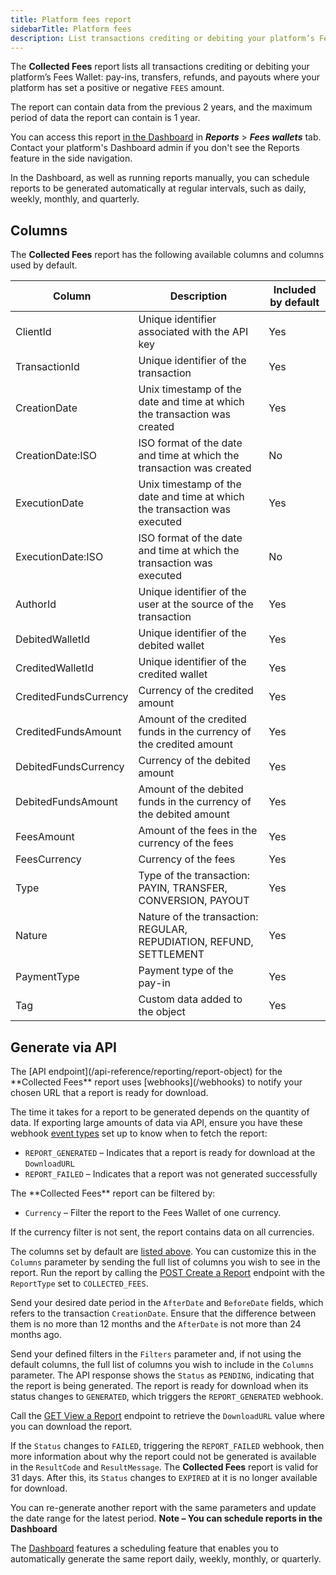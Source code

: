```yaml
---
title: Platform fees report
sidebarTitle: Platform fees
description: List transactions crediting or debiting your platform’s Fees Wallet
---
```




The **Collected Fees** report lists all transactions crediting or debiting your platform’s Fees Wallet: pay-ins, transfers, refunds, and payouts where your platform has set a positive or negative `FEES` amount.

The report can contain data from the previous 2 years, and the maximum period of data the report can contain is 1 year.

You can access this report <a href="https://hub.mangopay.com/" target="_blank">in the Dashboard</a> in ***Reports*** > ***Fees wallets*** tab. Contact your platform's Dashboard admin if you don't see the Reports feature in the side navigation.

In the Dashboard, as well as running reports manually, you can schedule reports to be generated automatically at regular intervals, such as daily, weekly, monthly, and quarterly.

## Columns

The **Collected Fees** report has the following available columns and columns used by default.

<table>
<thead>
<tr>
<th class="header">Column</th>
<th class="header">Description</th>
<th class="header">Included by default</th>
</tr>
</thead>
<tbody>
<tr>
<td class="table-content">ClientId</td>
<td class="table-content">Unique identifier associated with the API key</td>
<td class="table-content">Yes</td>
</tr><tr>
<td class="table-content">TransactionId</td>
<td class="table-content">Unique identifier of the transaction</td>
<td class="table-content">Yes</td>
</tr><tr>
<td class="table-content">CreationDate</td>
<td class="table-content">Unix timestamp of the date and time at which the transaction was created</td>
<td class="table-content">Yes</td>
</tr><tr>
</tr><tr>
<td class="table-content">CreationDate:ISO</td>
<td class="table-content">ISO format of the date and time at which the transaction was created</td>
<td class="table-content">No</td>
</tr><tr>
<td class="table-content">ExecutionDate</td>
<td class="table-content">Unix timestamp of the date and time at which the transaction was executed</td>
<td class="table-content">Yes</td>
</tr><tr>
</tr><tr>
<td class="table-content">ExecutionDate:ISO</td>
<td class="table-content">ISO format of the date and time at which the transaction was executed</td>
<td class="table-content">No</td>
</tr><tr>
<td class="table-content">AuthorId</td>
<td class="table-content">Unique identifier of the user at the source of the transaction</td>
<td class="table-content">Yes</td>
</tr><tr>
<td class="table-content">DebitedWalletId</td>
<td class="table-content">Unique identifier of the debited wallet</td>
<td class="table-content">Yes</td>
</tr><tr>
<td class="table-content">CreditedWalletId</td>
<td class="table-content">Unique identifier of the credited wallet</td>
<td class="table-content">Yes</td>
</tr><tr>
<td class="table-content">CreditedFundsCurrency</td>
<td class="table-content">Currency of the credited amount</td>
<td class="table-content">Yes</td>
</tr><tr>
<td class="table-content">CreditedFundsAmount</td>
<td class="table-content">Amount of the credited funds in the currency of the credited amount</td>
<td class="table-content">Yes</td>
</tr><tr>
<td class="table-content">DebitedFundsCurrency</td>
<td class="table-content">Currency of the debited amount</td>
<td class="table-content">Yes</td>
</tr><tr>
<td class="table-content">DebitedFundsAmount</td>
<td class="table-content">Amount of the debited funds in the currency of the debited amount</td>
<td class="table-content">Yes</td>
</tr><tr>
<td class="table-content">FeesAmount</td>
<td class="table-content">Amount of the fees in the currency of the fees</td>
<td class="table-content">Yes</td>
</tr><tr>
<td class="table-content">FeesCurrency</td>
<td class="table-content">Currency of the fees</td>
<td class="table-content">Yes</td>
</tr><tr>
<td class="table-content">Type</td>
<td class="table-content">Type of the transaction: PAYIN, TRANSFER, CONVERSION, PAYOUT</td>
<td class="table-content">Yes</td>
</tr><tr>
<td class="table-content">Nature</td>
<td class="table-content">Nature of the transaction: REGULAR, REPUDIATION, REFUND, SETTLEMENT</td>
<td class="table-content">Yes</td>
</tr><tr>
<td class="table-content">PaymentType</td>
<td class="table-content">Payment type of the pay-in</td>
<td class="table-content">Yes</td>
</tr><tr>
<td class="table-content">Tag</td>
<td class="table-content">Custom data added to the object</td>
<td class="table-content">Yes</td>
</tr>
</tbody>
</table>

## Generate via API

<Steps>
<Step title="Set up webhooks">
The [API endpoint](/api-reference/reporting/report-object) for the **Collected Fees** report uses [webhooks](/webhooks) to notify your chosen URL that a report is ready for download.

The time it takes for a report to be generated depends on the quantity of data. If exporting large amounts of data via API, ensure you have these webhook [event types](/webhooks/event-types) set up to know when to fetch the report:

- `REPORT_GENERATED` – Indicates that a report is ready for download at the `DownloadURL`
- `REPORT_FAILED` – Indicates that a report was not generated successfully
</Step>
<Step title="Define filters and columns">
The **Collected Fees** report can be filtered by:

- `Currency` – Filter the report to the Fees Wallet of one currency.

If the currency filter is not sent, the report contains data on all currencies.

The columns set by default are [listed above](#columns). You can customize this in the `Columns` parameter by sending the full list of columns you wish to see in the report.
</Step>
<Step title="Run the report">
Run the report by calling the [POST Create a Report](/api-reference/reporting/create-report) endpoint with the `ReportType` set to `COLLECTED_FEES`.

Send your desired date period in the `AfterDate` and `BeforeDate` fields, which refers to the transaction `CreationDate`. Ensure that the difference between them is no more than 12 months and the `AfterDate` is not more than 24 months ago.

Send your defined filters in the `Filters` parameter and, if not using the default columns, the full list of columns you wish to include in the `Columns` parameter.
<RestCreateReportCollectedFees/>
The API response shows the `Status` as `PENDING`, indicating that the report is being generated.
<RestCreateReportCollectedFeesResponse/>
</Step>
<Step title="Download when ready">
The report is ready for download when its status changes to `GENERATED`, which triggers the  `REPORT_GENERATED` webhook. 

Call the [GET View a Report](/api-reference/reporting/view-report) endpoint to retrieve the `DownloadURL` value where you can download the report.

If the `Status` changes to `FAILED`, triggering the `REPORT_FAILED` webhook, then more information about why the report could not be generated is available in the `ResultCode` and `ResultMessage`.
</Step>
<Step title="Repeat process as needed">
The **Collected Fees** report is valid for 31 days. After this, its `Status` changes to `EXPIRED` at it is no longer available for download.

You can re-generate another report with the same parameters and update the date range for the latest period.
</Step>
</Steps>
<Note>
**Note – You can schedule reports in the Dashboard**

The <a href="https://hub.mangopay.com/" target="_blank">Dashboard</a> features a scheduling feature that enables you to automatically generate the same report daily, weekly, monthly, or quarterly. 
</Note>